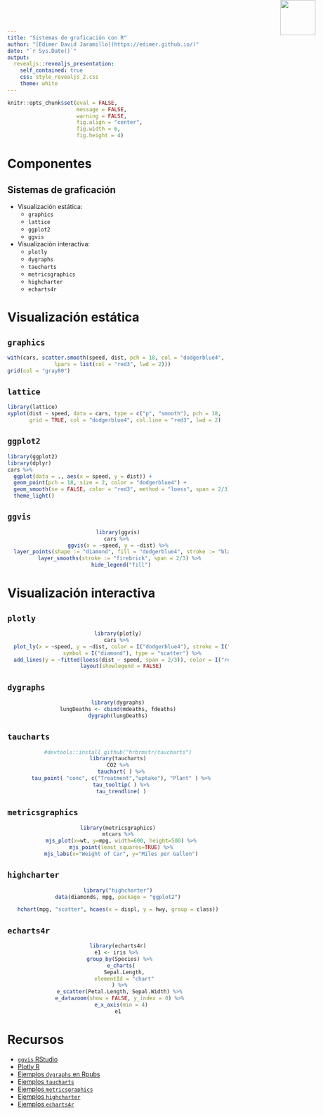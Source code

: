 ```yaml
---
title: "Sistemas de graficación con R"
author: "[Edimer David Jaramillo](https://edimer.github.io/)"
date: "`r Sys.Date()`"
output:
  revealjs::revealjs_presentation:
    self_contained: true
    css: style_revealjs_2.css
    theme: white
---
```


```r
knitr::opts_chunk$set(eval = FALSE,
                      message = FALSE,
                      warning = FALSE,
                      fig.align = "center",
                      fig.width = 6,
                      fig.height = 4)
```

# Componentes

## Sistemas de graficación

- Visualización estática:
    - `graphics`
    - `lattice`
    - `ggplot2`
    - `ggvis`
- Visualización interactiva:
    - `plotly`
    - `dygraphs`
    - `taucharts`
    - `metricsgraphics`
    - `highcharter`
    - `echarts4r`

# Visualización estática

## `graphics`

```r
with(cars, scatter.smooth(speed, dist, pch = 18, col = "dodgerblue4",
               lpars = list(col = "red3", lwd = 2)))
grid(col = "gray80")
```

## `lattice`

```r
library(lattice)
xyplot(dist ~ speed, data = cars, type = c("p", "smooth"), pch = 18,
       grid = TRUE, col = "dodgerblue4", col.line = "red3", lwd = 2)
```

## `ggplot2`

```r
library(ggplot2)
library(dplyr)
cars %>% 
  ggplot(data = ., aes(x = speed, y = dist)) +
  geom_point(pch = 18, size = 2, color = "dodgerblue4") +
  geom_smooth(se = FALSE, color = "red3", method = "loess", span = 2/3) +
  theme_light()
```

## `ggvis`

<center>
```r
library(ggvis)
cars %>% 
  ggvis(x = ~speed, y = ~dist) %>%  
  layer_points(shape := "diamond", fill = "dodgerblue4", stroke := "black") %>% 
  layer_smooths(stroke := "firebrick", span = 2/3) %>% 
  hide_legend("fill")
```
</center>

# Visualización interactiva

## `plotly`

<img src="https://i.pinimg.com/originals/2f/e6/f4/2fe6f4b2df9837a14cabefa4cb22d7c6.png" style="position:absolute;top:0px;right:30px; width:80px" />

<center>
```r
library(plotly)
cars %>% 
  plot_ly(x = ~speed, y = ~dist, color = I("dodgerblue4"), stroke = I("black"),
          symbol = I("diamond"), type = "scatter") %>% 
  add_lines(y = ~fitted(loess(dist ~ speed, span = 2/3)), color = I("red3")) %>% 
  layout(showlegend = FALSE)
```
</center>

## `dygraphs`

<center>
```r
library(dygraphs)
lungDeaths <- cbind(mdeaths, fdeaths)
dygraph(lungDeaths)
```
</center>

## `taucharts`

<center>
```r
#devtools::install_github("hrbrmstr/taucharts")
library(taucharts)
CO2 %>%
  tauchart( ) %>%
  tau_point( "conc", c("Treatment","uptake"), "Plant" ) %>%
  tau_tooltip( ) %>%
  tau_trendline( )
```
</center>

## `metricsgraphics`

<center>
```r
library(metricsgraphics)
mtcars %>%
  mjs_plot(x=wt, y=mpg, width=600, height=500) %>%
  mjs_point(least_squares=TRUE) %>%
  mjs_labs(x="Weight of Car", y="Miles per Gallon")
```
</center>

## `highcharter`

<center>
```r
library("highcharter")
data(diamonds, mpg, package = "ggplot2")

hchart(mpg, "scatter", hcaes(x = displ, y = hwy, group = class))
```
</center>

## `echarts4r`

<center>
```r
library(echarts4r)
e1 <- iris %>% 
  group_by(Species) %>% 
  e_charts(
    Sepal.Length,
    elementId = "chart"
  ) %>% 
  e_scatter(Petal.Length, Sepal.Width) %>% 
  e_datazoom(show = FALSE, y_index = 0) %>% 
  e_x_axis(min = 4)
e1
```
</center>

# Recursos

- [`ggvis` RStudio](https://ggvis.rstudio.com/)
- [Plotly R](https://plot.ly/r/)
- [Ejemplos `dygraphs` en Rpubs](https://www.rpubs.com/yoshio/99777)
- [Ejemplos `taucharts`](http://www.buildingwidgets.com/blog/2015/8/5/week-31-taucharts)
- [Ejemplos `metricsgraphics`](http://hrbrmstr.github.io/metricsgraphics/)
- [Ejemplos `highcharter`](http://jkunst.com/highcharter/)
- [Ejemplos `echarts4r`](https://echarts4r.john-coene.com/index.html)

<!--
# 

```r
knitr::include_graphics("img/thanks.gif")
```
-->
